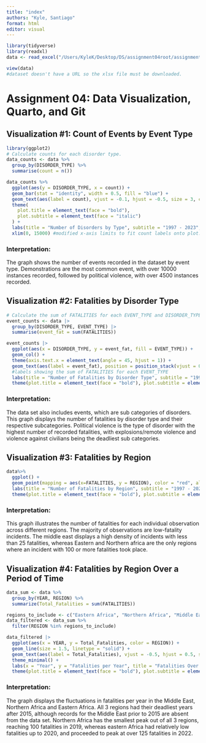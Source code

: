```yaml
---
title: "index"
authors: "Kyle, Santiago"
format: html
editor: visual
---
```


```r
library(tidyverse)
library(readxl)
data <- read_excel("/Users/KyleK/Desktop/DS/assignment04root/assignment04/Data/journalists_Sep22.xlsx")

view(data)
#dataset doesn't have a URL so the xlsx file must be downloaded.
```

# Assignment 04: Data Visualization, Quarto, and Git

## Visualization #1: Count of Events by Event Type

```r
library(ggplot2)
# Calculate counts for each disorder type.
data_counts <- data %>%
  group_by(DISORDER_TYPE) %>%
  summarise(count = n())

data_counts %>%
  ggplot(aes(y = DISORDER_TYPE, x = count)) +
  geom_bar(stat = "identity", width = 0.5, fill = "blue") +
  geom_text(aes(label = count), vjust = -0.1, hjust = -0.5, size = 3, color = "black") +
  theme(
    plot.title = element_text(face = "bold"),
    plot.subtitle = element_text(face = "italic")
  ) + 
  labs(title = "Number of Disorders by Type", subtitle = "1997 - 2023", y = "Count", x = "Disorder Type") +
  xlim(0, 15000) #modified x-axis limits to fit count labels onto plot. 

```

### Interpretation:

The graph shows the number of events recorded in the dataset by event type. Demonstrations are the most common event, with over 10000 instances recorded, followed by political violence, with over 4500 instances recorded.

## Visualization #2: Fatalities by Disorder Type

```r
# Calculate the sum of FATALITIES for each EVENT_TYPE and DISORDER_TYPE
event_counts <- data |>
  group_by(DISORDER_TYPE, EVENT_TYPE) |>
  summarise(event_fat = sum(FATALITIES))

event_counts |>
  ggplot(aes(x = DISORDER_TYPE, y = event_fat, fill = EVENT_TYPE)) +
  geom_col() +
  theme(axis.text.x = element_text(angle = 45, hjust = 1)) +
  geom_text(aes(label = event_fat), position = position_stack(vjust = 0.5), size = 3, color = "black") + 
  #labels showing the sum of FATALITIES for each EVENT_TYPE
  labs(title = "Number of Fatalities by Disorder Type", subtitle = "1997 - 2023", x = "Disorder Type", y = "Fatalities", fill = "Event Type") +
  theme(plot.title = element_text(face = "bold"), plot.subtitle = element_text(face = "italic"))

```

### Interpretation:

The data set also includes events, which are sub categories of disorders. This graph displays the number of fatalities by disorder type and their respective subcategories. Political violence is the type of disorder with the highest number of recorded fatalities, with explosions/remote violence and violence against civilians being the deadliest sub categories.

## Visualization #3: Fatalities by Region

```r
data%>%
  ggplot() +
  geom_point(mapping = aes(x=FATALITIES, y = REGION), color = "red", alpha = 0.5) +
  labs(title = "Number of Fatalities by Region", subtitle = "1997 - 2023", x = "Fatalities", y = "Regions") +
  theme(plot.title = element_text(face = "bold"), plot.subtitle = element_text(face = "italic"))
```

### Interpretation:

This graph illustrates the number of fatalities for each individual observation across different regions. The majority of observations are low-fatality incidents. The middle east displays a high density of incidents with less than 25 fatalities, whereas Eastern and Northern africa are the only regions where an incident with 100 or more fatalities took place.

## Visualization #4: Fatalities by Region Over a Period of Time

```r
data_sum <- data %>%
  group_by(YEAR, REGION) %>%
  summarize(Total_Fatalities = sum(FATALITIES))

regions_to_include <- c("Eastern Africa", "Northern Africa", "Middle East", "South Asia")
data_filtered <- data_sum %>%
  filter(REGION %in% regions_to_include)

data_filtered |>
  ggplot(aes(x = YEAR, y = Total_Fatalities, color = REGION)) +
  geom_line(size = 1.5, linetype = "solid") +
  geom_text(aes(label = Total_Fatalities), vjust = -0.5, hjust = 0.5, size = 3) +
  theme_minimal() +
  labs(x = "Year", y = "Fatalities per Year", title = "Fatalities Over Time by Region", subtitle = "1997 - 2023", color = "Region") +
  theme(plot.title = element_text(face = "bold"), plot.subtitle = element_text(face = "italic"))
```

### Interpretation:

The graph displays the fluctuations in fatalities per year in the Middle East, Northern Africa and Eastern Africa. All 3 regions had their deadliest years after 2015, although records for the Middle East prior to 2015 are absent from the data set. Northern Africa has the smallest peak out of all 3 regions, reaching 100 fatalities in 2019, whereas eastern Africa had relatively low fatalities up to 2020, and proceeded to peak at over 125 fatalities in 2022.
